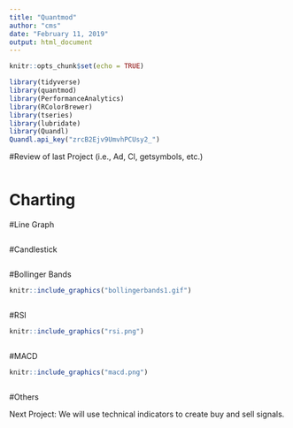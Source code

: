 ---
title: "Quantmod"
author: "cms"
date: "February 11, 2019"
output: html_document
---

```{r setup, include=FALSE}
knitr::opts_chunk$set(echo = TRUE)
```

```{r}
library(tidyverse)
library(quantmod)
library(PerformanceAnalytics)
library(RColorBrewer)
library(tseries)
library(lubridate)
library(Quandl)
Quandl.api_key("zrcB2Ejv9UmvhPCUsy2_")


```


#Review of last Project (i.e., Ad, Cl, getsymbols, etc.)

```{r}

```


# Charting

#Line Graph

```{r}

```

#Candlestick

```{r}

```


#Bollinger Bands

```{r pressure, echo=FALSE, fig.cap="A caption", out.width = '100%'}
knitr::include_graphics("bollingerbands1.gif")
```

```{r}

```


#RSI

```{r pressure, echo=FALSE, fig.cap="A caption", out.width = '100%'}
knitr::include_graphics("rsi.png")
```

```{r}

```


#MACD

```{r pressure, echo=FALSE, fig.cap="A caption", out.width = '100%'}
knitr::include_graphics("macd.png")
```

```{r}

```


#Others


Next Project:  We will use technical indicators to create buy and sell signals.  



